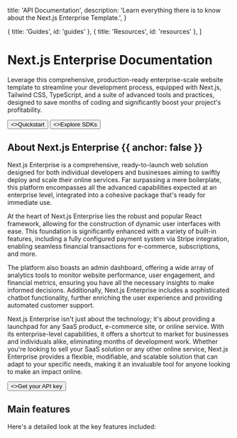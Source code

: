 
  title: 'API Documentation',
  description:
    'Learn everything there is to know about the Next.js Enterprise Template.',
}

  { title: 'Guides', id: 'guides' },
  { title: 'Resources', id: 'resources' },
]

<HeroPattern />

# Next.js Enterprise Documentation

Leverage this comprehensive, production-ready enterprise-scale website template to streamline your development process, equipped with Next.js, Tailwind CSS, TypeScript, and a suite of advanced tools and practices, designed to save months of coding and significantly boost your project's profitability.

<div className="not-prose mb-16 mt-6 flex gap-3">
  <Button href="/quickstart" arrow="right">
    <>Quickstart</>
  </Button>
  <Button href="/sdks" variant="outline">
    <>Explore SDKs</>
  </Button>
</div>

## About Next.js Enterprise {{ anchor: false }}

Next.js Enterprise is a comprehensive, ready-to-launch web solution designed for both individual developers and businesses aiming to swiftly deploy and scale their online services. Far surpassing a mere boilerplate, this platform encompasses all the advanced capabilities expected at an enterprise level, integrated into a cohesive package that's ready for immediate use.

At the heart of Next.js Enterprise lies the robust and popular React framework, allowing for the construction of dynamic user interfaces with ease. This foundation is significantly enhanced with a variety of built-in features, including a fully configured payment system via Stripe integration, enabling seamless financial transactions for e-commerce, subscriptions, and more.

The platform also boasts an admin dashboard, offering a wide array of analytics tools to monitor website performance, user engagement, and financial metrics, ensuring you have all the necessary insights to make informed decisions. Additionally, Next.js Enterprise includes a sophisticated chatbot functionality, further enriching the user experience and providing automated customer support.

Next.js Enterprise isn't just about the technology; it's about providing a launchpad for any SaaS product, e-commerce site, or online service. With its enterprise-level capabilities, it offers a shortcut to market for businesses and individuals alike, eliminating months of development work. Whether you're looking to sell your SaaS solution or any other online service, Next.js Enterprise provides a flexible, modifiable, and scalable solution that can adapt to your specific needs, making it an invaluable tool for anyone looking to make an impact online.

<div className="not-prose">
  <Button href="/sdks" variant="text" arrow="right">
    <>Get your API key</>
  </Button>
</div>

## Main features

Here's a detailed look at the key features included:

<Table />

<Guides />

<Resources />
